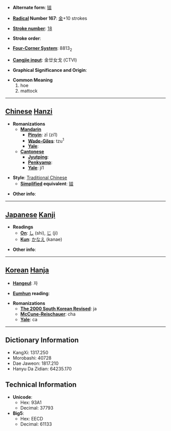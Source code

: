 * '''Alternate form''': [[镃]]

* '''[[Wiktionary:Chinese radical index| Radical]] Number 167''': [[Wiktionary:Chinese radical index 金|金]]+10 strokes

* '''[[Wiktionary:Chinese total strokes index|Stroke number]]''': [[Wiktionary:Chinese total strokes index 18|18]]

* '''Stroke order''': 

* '''[[Wiktionary:Chinese four corner index|Four-Corner System]]''': 8813<sub>2</sub>

* '''[[Wiktionary:Chinese Cangjie index|Cangjie input]]''': 金廿女戈 (CTVI)

* '''Graphical Significance and Origin''': 

* '''Common Meaning'''
*#hoe
*# mattock


----

== [[Chinese]] [[Hanzi]] ==

* '''Romanizations'''
** '''[[Mandarin]]'''
*** '''[[Pinyin]]''': zī (zi1)
*** '''[[Wade-Giles]]''': tzu<sup>1</sup>
*** '''[[Yale]]''': 
** '''[[Cantonese]]'''
*** '''[[Jyutping]]''':
*** '''[[Penkyamp]]''': 
*** '''[[Yale]]''': ji1

* '''Style''': [[Traditional Chinese]] 
** '''[[Simplified Chinese|Simplified]] equivalent''': [[镃]]

* '''Other info''': 

----

== [[Japanese]] [[Kanji]] ==

* '''Readings'''
** '''[[On]]''': [[し]] (shi), [[じ]] (ji)
** '''[[Kun]]''': [[かなえ]] (kanae)

* '''Other info''':  

----

== [[Korean]] [[Hanja]] ==

* '''[[Hangeul]]''': 자

* '''[[Eumhun]] reading''': 

* '''Romanizations'''
** '''[[The 2000 South Korean Revised Romanization|The 2000 South Korean Revised]]''': ja
** '''[[McCune-Reischauer]]''': cha
** '''[[Yale]]''': ca

----

== Dictionary Information ==

* KangXi: 1317.250
* Morobashi: 40728
* Dae Jaweon: 1817.210
* Hanyu Da Zidian: 64235.170

== Technical Information ==

* '''Unicode''':
** Hex: 93A1
** Decimal: 37793
* '''Big5''':
** Hex: EECD
** Decimal: 61133